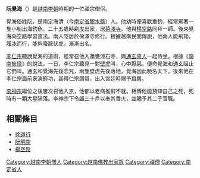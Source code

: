 {{unreferenced|time=2014-06-07T09:12:11+00:00}}
'''阮覺海'''（{{vie|v=Giác Hải|hn=覺海}}）是[[越南|越南]][[李朝_(越南)|李朝]]時期的一位禪宗僧侶。

覺海俗姓阮，是南定海清（今[[南定省|南定省]][[膠水縣_(越南)|膠水縣]]）人。他幼時便喜歡垂釣，經常駕著一隻小船出海釣魚。二十五歲時剃度出家，居[[荷澤寺|荷澤寺]]。他與[[楊空路|楊空路]]同拜一師。後來覺海向空路學習道法。兩人隱居於荷澤寺修行。根據越南民間傳說，他兩人能飛翔，履冰而行，能夠降龍伏虎，漸漸出名。

[[李仁宗|李仁宗]]聽說覺海的道術，經常召他入蓮甕涼石寺，與[[通玄真人|通玄真人]]一起侍坐。根據《[[嶺南摭怪|嶺南摭怪]]》的說法，一日，李仁宗聽見一對[[壁虎|壁虎]]叫，心中厭惡，便命覺海和通玄阻止它們叫。通玄和覺海先後念咒，兩隻壁虎先後落地，覺海因此馳名天下。後來他在李仁宗面前表演輕功，甚得仁宗讚賞，出入宮廷時賜予[[肩輿|肩輿]]。

[[李神宗|李神宗]]繼位之後屢次召他入京，他都以老病推辭不就。相傳他能預知自己之死，死時有一顆大星隕落。李神宗下令蠲三十戶以奉其香火，並賜予其二子官職。
==相關條目==
{{Wikisource|嶺南摭怪/楊空路、阮覺海傳|《嶺南摭怪·楊空路阮覺海傳》}}
*[[徐道行|徐道行]]
*[[阮明空|阮明空]]
*[[楊空路|楊空路]]

[[Category:越南李朝僧人|Category:越南李朝僧人]]
[[Category:越南佛教出家眾|Category:越南佛教出家眾]]
[[Category:禪僧|Category:禪僧]]
[[Category:南定省人|Category:南定省人]]